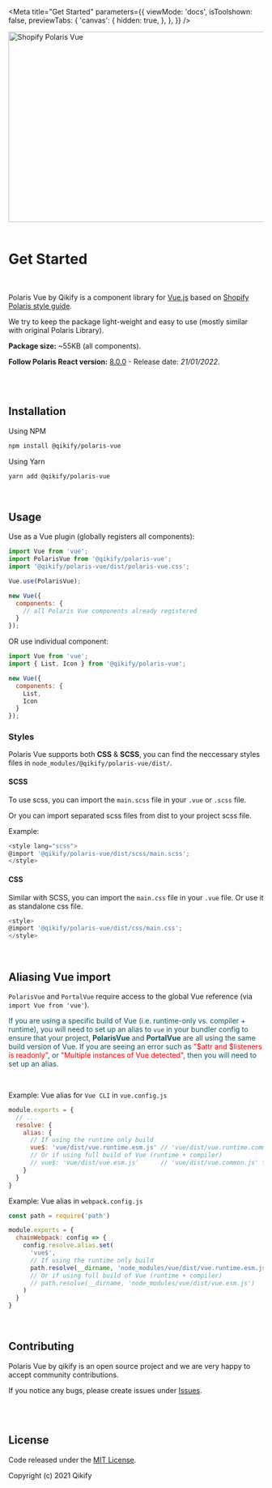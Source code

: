 
<Meta
  title="Get Started"
  parameters={{
    viewMode: 'docs',
    isToolshown: false,
    previewTabs: {
      'canvas': {
        hidden: true,
      },
    },
  }}
/>

<img src="https://github.com/qikify/polaris-vue/blob/master/public/images/banner.jpg?raw=true" alt="Shopify Polaris Vue" width="1000" height="376" />

<br/>
<br/>

# Get Started

<br/>

Polaris Vue by Qikify is a component library for [Vue.js](https://vuejs.org/) based on [Shopify Polaris style guide](https://polaris.shopify.com/).

We try to keep the package light-weight and easy to use (mostly similar with original Polaris Library).

**Package size:** ~55KB (all components).

**Follow Polaris React version:** [8.0.0](https://github.com/Shopify/polaris-react/releases/tag/v8.0.0) - Release date: *21/01/2022*.

<br/>
<br/>

## Installation

Using NPM

```bash
npm install @qikify/polaris-vue
```

Using Yarn

```bash
yarn add @qikify/polaris-vue
```

<br/>

## Usage

Use as a Vue plugin (globally registers all components):

```js
import Vue from 'vue';
import PolarisVue from '@qikify/polaris-vue';
import '@qikify/polaris-vue/dist/polaris-vue.css';

Vue.use(PolarisVue);

new Vue({
  components: {
    // all Polaris Vue components already registered
  }
});
```

OR use individual component:

```js
import Vue from 'vue';
import { List, Icon } from '@qikify/polaris-vue';

new Vue({
  components: {
    List,
    Icon
  }
});
```

### **Styles**

Polaris Vue supports both **CSS** & **SCSS**, you can find the neccessary styles files in `node_modules/@qikify/polaris-vue/dist/`.

#### **SCSS**

To use scss, you can import the `main.scss` file in your `.vue` or `.scss` file.

Or you can import separated scss files from dist to your project scss file.

Example:

```javascript
<style lang="scss">
@import '@qikify/polaris-vue/dist/scss/main.scss';
</style>
```

#### **CSS**

Similar with SCSS, you can import the `main.css` file in your `.vue` file. Or use it as standalone css file.

```javascript
<style>
@import '@qikify/polaris-vue/dist/css/main.css';
</style>
```

<br/>

## Aliasing Vue import

`PolarisVue` and `PortalVue` require access to the global Vue reference (via `import Vue from 'vue'`).

<font color="#0c5460">If you are using a specific build of Vue (i.e. runtime-only vs. compiler + runtime), you will need to set up an alias to `vue` in your bundler config to ensure that your project, **PolarisVue** and **PortalVue** are all using the same build version of Vue. If you are seeing an error such as <font color="red">"$attr and $listeners is readonly"</font>, or <font color="red">"Multiple instances of Vue detected"</font>, then you will need to set up an alias.</font>

<br/>

Example: Vue alias for `Vue CLI` in `vue.config.js`

```js
module.exports = {
  // ...
  resolve: {
    alias: {
      // If using the runtime only build
      vue$: 'vue/dist/vue.runtime.esm.js' // 'vue/dist/vue.runtime.common.js' for webpack 1
      // Or if using full build of Vue (runtime + compiler)
      // vue$: 'vue/dist/vue.esm.js'      // 'vue/dist/vue.common.js' for webpack 1
    }
  }
}
```

Example: Vue alias in `webpack.config.js`

```js
const path = require('path')

module.exports = {
  chainWebpack: config => {
    config.resolve.alias.set(
      'vue$',
      // If using the runtime only build
      path.resolve(__dirname, 'node_modules/vue/dist/vue.runtime.esm.js')
      // Or if using full build of Vue (runtime + compiler)
      // path.resolve(__dirname, 'node_modules/vue/dist/vue.esm.js')
    )
  }
}
```

<br/>

## Contributing

Polaris Vue by qikify is an open source project and we are very happy to accept community contributions.

If you notice any bugs, please create issues under [Issues](https://github.com/qikify/polaris-vue/issues).

<br/>
<br/>

## License

Code released under the  [MIT License](https://github.com/qikify/polaris-vue/LICENSE).

Copyright (c) 2021 Qikify
